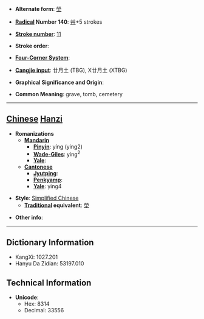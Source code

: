 * '''Alternate form''': [[塋]]

* '''[[Wiktionary:Chinese radical index| Radical]] Number 140''': [[Wiktionary:Chinese radical index 艸|艸]]+5 strokes

* '''[[Wiktionary:Chinese total strokes index|Stroke number]]''': [[Wiktionary:Chinese total strokes index 11|11]]

* '''Stroke order''': 

* '''[[Wiktionary:Chinese four corner index|Four-Corner System]]''': 

* '''[[Wiktionary:Chinese Cangjie index|Cangjie input]]''': 廿月土 (TBG), X廿月土 (XTBG)

* '''Graphical Significance and Origin''': 

* '''Common Meaning''': grave, tomb, cemetery

----

== [[Chinese]] [[Hanzi]] ==

* '''Romanizations'''
** '''[[Mandarin]]'''
*** '''[[Pinyin]]''': yíng (ying2)
*** '''[[Wade-Giles]]''': ying<sup>2</sup>
*** '''[[Yale]]''': 
** '''[[Cantonese]]'''
*** '''[[Jyutping]]''':
*** '''[[Penkyamp]]''': 
*** '''[[Yale]]''': ying4

* '''Style''': [[Simplified Chinese]] 
** '''[[Traditional Chinese|Traditional]] equivalent''': [[塋]]

* '''Other info''': 

----

== Dictionary Information ==

* KangXi: 1027.201
* Hanyu Da Zidian: 53197.010

== Technical Information ==

* '''Unicode''':
** Hex: 8314
** Decimal: 33556
